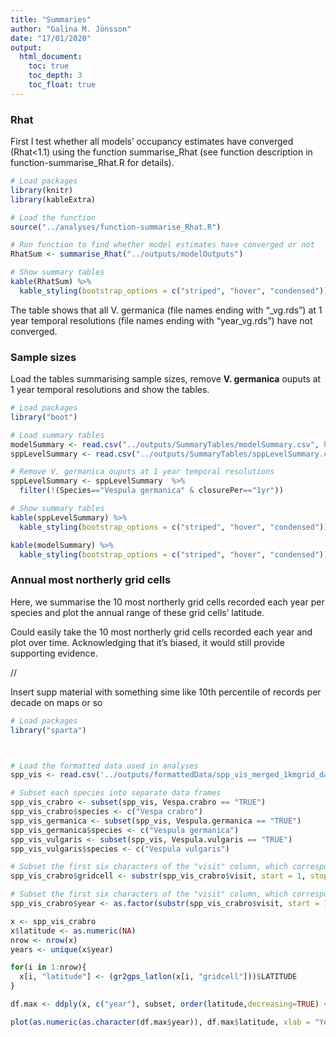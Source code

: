 ```yaml
---
title: "Summaries"
author: "Galina M. Jönsson"
date: "17/01/2020"
output: 
  html_document:
    toc: true
    toc_depth: 3
    toc_float: true
---
```


### Rhat
First I test whether all models' occupancy estimates have converged (Rhat<1.1) using the function summarise_Rhat (see function description in function-summarise_Rhat.R for details).
```r
# Load packages
library(knitr)
library(kableExtra)

# Load the function
source("../analyses/function-summarise_Rhat.R")

# Run function to find whether model estimates have converged or not
RhatSum <- summarise_Rhat("../outputs/modelOutputs")

# Show summary tables
kable(RhatSum) %>%
  kable_styling(bootstrap_options = c("striped", "hover", "condensed"))
```
The table shows that all V. germanica (file names ending with "_vg.rds") at 1 year temporal resolutions (file names ending with "year_vg.rds") have not converged. 

### Sample sizes
Load the tables summarising sample sizes, remove __V. germanica__ ouputs at 1 year temporal resolutions and show the tables. 
```r
# Load packages
library("boot")

# Load summary tables
modelSummary <- read.csv("../outputs/SummaryTables/modelSummary.csv", header=T, as.is = TRUE, na.strings=c("","NA")) 
sppLevelSummary <- read.csv("../outputs/SummaryTables/sppLevelSummary.csv", header=T, as.is = TRUE, na.strings=c("","NA")) 

# Remove V. germanica ouputs at 1 year temporal resolutions
sppLevelSummary <- sppLevelSummary  %>% 
  filter(!(Species=="Vespula germanica" & closurePer=="1yr"))

# Show summary tables
kable(sppLevelSummary) %>%
  kable_styling(bootstrap_options = c("striped", "hover", "condensed"))

kable(modelSummary) %>%
  kable_styling(bootstrap_options = c("striped", "hover", "condensed"))
```


### Annual most northerly grid cells
Here, we summarise the 10 most northerly grid cells recorded each year per species and plot the annual range of these grid cells' latitude. 


Could easily take the 10 most northerly grid cells recorded each year and plot over time. Acknowledging that it’s biased, it would still provide supporting evidence.

//

Insert supp material with something sime like 10th percentile of records per decade on maps or so

```r
# Load packages
library("sparta")



# Load the formatted data used in analyses
spp_vis <- read.csv('../outputs/formattedData/spp_vis_merged_1kmgrid_date_year.csv', header=T, na.strings=c("","NA"))

# Subset each species into separate data frames
spp_vis_crabro <- subset(spp_vis, Vespa.crabro == "TRUE")
spp_vis_crabro$species <- c("Vespa crabro")
spp_vis_germanica <- subset(spp_vis, Vespula.germanica == "TRUE")
spp_vis_germanica$species <- c("Vespula germanica")
spp_vis_vulgaris <- subset(spp_vis, Vespula.vulgaris == "TRUE")
spp_vis_vulgaris$species <- c("Vespula vulgaris")

# Subset the first six characters of the "visit" column, which corresponds to the grid cell
spp_vis_crabro$gridcell <- substr(spp_vis_crabro$visit, start = 1, stop = 6)

# Subset the first six characters of the "visit" column, which corresponds to the grid cell
spp_vis_crabro$year <- as.factor(substr(spp_vis_crabro$visit, start = 14, stop = 17))

x <- spp_vis_crabro
x$latitude <- as.numeric(NA)
nrow <- nrow(x)
years <- unique(x$year)

for(i in 1:nrow){
  x[i, "latitude"] <- (gr2gps_latlon(x[i, "gridcell"]))$LATITUDE
}

df.max <- ddply(x, c("year"), subset, order(latitude,decreasing=TRUE) <= 1)

plot(as.numeric(as.character(df.max$year)), df.max$latitude, xlab = "Year", ylab="Latitude")



```